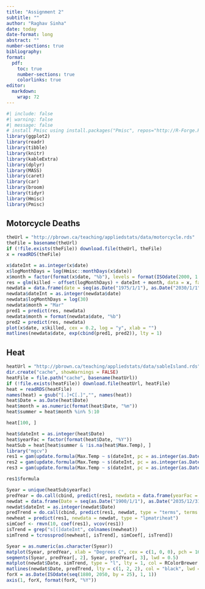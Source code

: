 ```yaml
---
title: "Assignment 2"
subtitle: ""
author: "Raghav Sinha"
date: today
date-format: long
abstract: ""
number-sections: true
bibliography:
format:
  pdf:
    toc: true
    number-sections: true
    colorlinks: true
editor: 
  markdown: 
    wrap: 72
---
```


```r
#| include: false
#| warning: false
#| message: false
# install Pmisc using install.packages("Pmisc", repos="http://R-Forge.R-project.org")
library(ggplot2)
library(readr)
library(tibble)
library(knitr)
library(kableExtra)
library(dplyr)
library(MASS)
library(caret)
library(car)
library(broom)
library(tidyr)
library(Hmisc)
library(Pmisc)
```

## Motorcycle Deaths
```r
theUrl = "http://pbrown.ca/teaching/appliedstats/data/motorcycle.rds"
theFile = basename(theUrl)
if (!file.exists(theFile)) download.file(theUrl, theFile)
x = readRDS(theFile)
```
```r
x$dateInt = as.integer(x$date)
x$logMonthDays = log(Hmisc::monthDays(x$date))
x$month = factor(format(x$date, "%b"), levels = format(ISOdate(2000, 1:12, 1), "%b"))
res = glm(killed ~ offset(logMonthDays) + dateInt + month, data = x, family = poisson(link = "log"))
newdata = data.frame(date = seq(as.Date("1975/1/1"), as.Date("2030/1/1"), by = "month"))
newdata$dateInt = as.integer(newdata$date)
newdata$logMonthDays = log(30)
newdata$month = "Mar"
pred1 = predict(res, newdata)
newdata$month = format(newdata$date, "%b")
pred2 = predict(res, newdata)
plot(x$date, x$killed, cex = 0.2, log = "y", xlab = "")
matlines(newdata$date, exp(cbind(pred1, pred2)), lty = 1)
```

## Heat

```r
heatUrl = "http://pbrown.ca/teaching/appliedstats/data/sableIsland.rds"
dir.create("cache", showWarnings = FALSE)
heatFile = file.path("cache", basename(heatUrl))
if (!file.exists(heatFile)) download.file(heatUrl, heatFile)
heat = readRDS(heatFile)
names(heat) = gsub("[.]+C[.]","", names(heat))
heat$Date = as.Date(heat$Date)
heat$month = as.numeric(format(heat$Date, "%m"))
heat$summer = heat$month %in% 5:10
```

```r
heat[100, ]
```

```r
heat$dateInt = as.integer(heat$Date)
heat$yearFac = factor(format(heat$Date, "%Y"))
heatSub = heat[heat$summer & !is.na(heat$Max.Temp), ]
library("mgcv")
res1 = gam(update.formula(Max.Temp ~ s(dateInt, pc = as.integer(as.Date("1990/7/1")), k = 100) + s(yearFac, bs = "re"), Pmisc::seasonalFormula(period = 365.25, harmonics = 1:2, var = "dateInt")), data = heatSub, method = "ML", optimizer = "efs")
res2 = gam(update.formula(Max.Temp ~ s(dateInt, pc = as.integer(as.Date("1990/7/1")), k = 4) + s(yearFac, bs = "re"), Pmisc::seasonalFormula(period = 365.25, harmonics = 1:2, var = "dateInt")), data = heatSub, method = "ML", optimizer = "efs")
res3 = gam(update.formula(Max.Temp ~ s(dateInt, pc = as.integer(as.Date("1990/7/1")), k = 100), Pmisc::seasonalFormula(period = 365.25, harmonics = 1:2, var = "dateInt")), data = heatSub, method = "ML", optimizer = "efs")
```

```r
res1$formula
```

```r
Syear = unique(heatSub$yearFac)
predYear = do.call(cbind, predict(res1, newdata = data.frame(yearFac = Syear, dateInt = 0), type = "terms", terms = "s(yearFac)", se.fit = TRUE)) %*% Pmisc::ciMat()
newdat = data.frame(Date = seq(as.Date("1900/1/1"), as.Date("2035/12/31"), by = "2 weeks"), yearFac = Syear[1])
newdat$dateInt = as.integer(newdat$Date)
predTrend = do.call(cbind, predict(res1, newdat, type = "terms", terms = "s(dateInt)", se.fit = TRUE)) %*% Pmisc::ciMat()
newheat = predict(res1, newdata = newdat, type = "lpmatriheat")
simCoef <- rmvn(10, coef(res1), vcov(res1))
isTrend = grep("s[(]dateInt", colnames(newheat))
simTrend = tcrossprod(newheat[, isTrend], simCoef[, isTrend])
```

```r
Syear = as.numeric(as.character(Syear))
matplot(Syear, predYear, xlab = "Degrees C", cex = c(1, 0, 0), pch = 16, col = "black")
segments(Syear, predYear[, 2], Syear, predYear[, 3], lwd = 0.5)
matplot(newdat$Date, simTrend, type = "l", lty = 1, col = RColorBrewer::brewer.pal(ncol(simTrend), "Paired"), xaxt = "n", xaxs = "i", yaxs = "i", ylim = range(predTrend), xlab = "")
matlines(newdat$Date, predTrend, lty = c(1, 2, 2), col = "black", lwd = 2)
forX = as.Date(ISOdate(seq(1880, 2050, by = 25), 1, 1))
axis(1, forX, format(forX, "%Y"))
```

